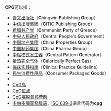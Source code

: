 '''CPG'''可以指：

* [[青文出版社|青文出版社]]（'''C'''hingwin '''P'''ublishing '''G'''roup）
* [[中信出版集团|中信出版集团]]（'''C'''ITIC '''P'''ublishing '''G'''roup）
* [[希腊共产党|希腊共产党]]（'''C'''ommunist '''P'''arty of '''G'''reece）
* [[中央人民政府|中央人民政府]]（'''C'''entral '''P'''eople's '''G'''overnment）
* [[中国地产集团|中国地产集团]]（'''C'''hina '''P'''roperties '''G'''roup）
* [[中国制药集团|中国制药集团]]（'''C'''hina '''P'''harma '''G'''roup）
* [[中枢模式发生器|中枢模式发生器]]（'''C'''entral '''P'''attern '''G'''enerator）
* [[完全气体|量热完全气体]]（'''C'''alorically '''P'''erfect '''G'''as）
* [[临床实践指南|临床实践指南]]（'''C'''linical '''P'''ractice '''G'''uideline）
* [[快速消费品|民生消费性用品]]（'''C'''onsumer '''P'''ackaged '''G'''oods）
* {{Link-en|新加坡CPG集团|CPG Corporation}}
* [[CpG岛|CpG岛]]
* [[CpG位点|CpG位点]]
* [[CpG寡脱氧核苷酸|CpG寡脱氧核苷酸]]
* [[希腊语|卡帕多细亚希腊语]]，[[ISO_639-3|ISO 639-3]]语言代码为'''cpg'''

{{disambig|cat=三字拉丁字母缩写消歧义}}
